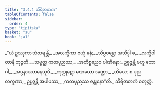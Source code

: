 ```yaml
---
title: "3.4.4 သိရိဇာတက"
tableOfContents: false
sidebar:
  order: 4
type: "tipitaka"
basket: "su"
book: "ja1"
---
```



<DynamicBreadcrumb />

<Division number="100" book="ja1" e="ch" v="22" p="85">

<Paragraph number="808" type="verses" book="ja1">
_“ယံ ဥဿုကာ သံဃရန္တိ,_  
_အလက္ခိကာ ဗဟုံ ဓနံ;_  
_သိပ္ပဝန္တော အသိပ္ပါ စ,_  
_လက္ခိဝါ တာနိ ဘုဉ္ဇတိ._  

</Paragraph>

</Division>
<Division number="101" book="ja1" e="ch" v="22" p="85">

<Paragraph number="809" type="verses" book="ja1">
_သဗ္ဗတ္ထ ကတပုညဿ,_  
_အတိစ္စညေဝ ပါဏိနော;_  
ဥပ္ပဇ္ဇန္တိ ဗဟူ ဘောဂါ,_  
_အပ္ပနာယတနေသုပိ._  

</Paragraph>

</Division>
<Division number="102" book="ja1" e="ch" v="22" p="85">

<Paragraph number="810" type="verses" book="ja1">
_ကုက္ကုဋော မဏယော ဒဏ္ဍော,_  
_ထိယော စ ပုညလက္ခဏာ;_  
ဥပ္ပဇ္ဇန္တိ အပါပဿ,_  
_ကတပုညဿ ဇန္တုနော”တိ._  


</Paragraph>
</Division>

<Paragraph number="811" type="center" book="ja1">
သိရိဇာတကံ စတုတ္ထံ.
</Paragraph>